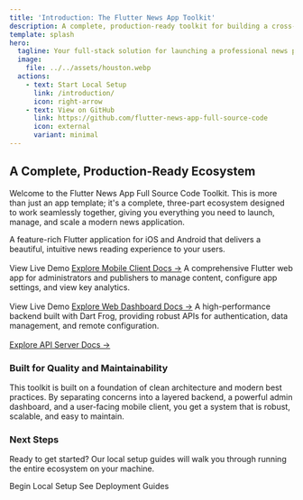 ```yaml
---
title: 'Introduction: The Flutter News App Toolkit'
description: A complete, production-ready toolkit for building a cross-platform news application.
template: splash
hero:
  tagline: Your full-stack solution for launching a professional news platform. Includes a Flutter mobile app, a web-based dashboard, and a powerful Dart Frog backend.
  image:
    file: ../../assets/houston.webp
  actions:
    - text: Start Local Setup
      link: /introduction/
      icon: right-arrow
    - text: View on GitHub
      link: https://github.com/flutter-news-app-full-source-code
      icon: external
      variant: minimal
---
```



## A Complete, Production-Ready Ecosystem

Welcome to the Flutter News App Full Source Code Toolkit. This is more than just an app template; it's a complete, three-part ecosystem designed to work seamlessly together, giving you everything you need to launch, manage, and scale a modern news application.

<CardGrid>
  <Card title="Mobile Client App" icon="phone">
    A feature-rich Flutter application for iOS and Android that delivers a beautiful, intuitive news reading experience to your users.
    <br /><br />
    <LinkButton href="https://flutter-news-app-full-source-code.github.io/flutter-news-app-mobile-client-full-source-code/" target="_blank">View Live Demo</LinkButton>
    <a href="/mobile-client/" style={{ display: 'block', marginTop: '0.5rem' }}>Explore Mobile Client Docs &rarr;</a>
  </Card>
  <Card title="Web Dashboard" icon="laptop">
    A comprehensive Flutter web app for administrators and publishers to manage content, configure app settings, and view key analytics.
    <br /><br />
    <LinkButton href="https://flutter-news-app-full-source-code.github.io/flutter-news-app-web-dashboard-full-source-code/" target="_blank">View Live Demo</LinkButton>
    <a href="/web-dashboard/" style={{ display: 'block', marginTop: '0.5rem' }}>Explore Web Dashboard Docs &rarr;</a>
  </Card>
  <Card title="API Server" icon="cloud">
    A high-performance backend built with Dart Frog, providing robust APIs for authentication, data management, and remote configuration.
    <br /><br />
    <a href="/api-server/" style={{ display: 'block', marginTop: '0.5rem' }}>Explore API Server Docs &rarr;</a>
  </Card>
</CardGrid>

### Built for Quality and Maintainability

This toolkit is built on a foundation of clean architecture and modern best practices. By separating concerns into a layered backend, a powerful admin dashboard, and a user-facing mobile client, you get a system that is robust, scalable, and easy to maintain.

### Next Steps

Ready to get started? Our local setup guides will walk you through running the entire ecosystem on your machine.

<div style={{ display: 'flex', gap: '1rem', marginTop: '1.5rem' }}>
  <LinkButton href="/introduction/">
    Begin Local Setup
  </LinkButton>
  <LinkButton href="/api-server/deployment/" variant="secondary">
    See Deployment Guides
  </LinkButton>
</div>
